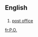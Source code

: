 {{also|Appendix:Variations of "po"}}
==English==

==={{abbreviation}}===
{{infl|en|abbreviation}}

# [[post office]]

[[fr:P.O.]]